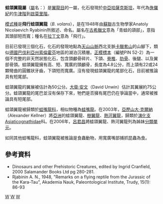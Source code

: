 {{Automatic taxobox
| taxon = Batrachognathus
| authority = Ryabinin, 1948
| status = fossil
| fossil_range = [[侏儸紀|侏儸紀]]{{fossilrange|牛津階|啟莫里階}}
| image = Batrachognathus volans.jpg
| image_caption = 蛙頜翼龍骨骼重建圖
| type_species = '''飛行蛙頜翼龍<br>''Batrachognathus volans''''' 
| type_species_authority = Ryabinin, 1948
}}

'''蛙頜翼龍屬'''（[[屬|屬]]名：{{lang|la|''Batrachognathus''}}）是[[翼龍目|翼龍目]]的一屬，化石發現於[[中亞|中亞]][[哈薩克斯坦|哈薩克斯坦]]，年代為[[侏儸紀|侏儸紀]]的[[牛津階|牛津階]]到[[啟莫里階|啟莫里階]]。

[[模式種|模式種]]是'''飛行蛙頜翼龍'''（''B. volans''），是在1948年由[[蘇聯|蘇聯]]古生物學家Anatoly Nicolaevich Ryabinin所敘述、命名。屬名在[[古希臘文|古希臘文]]意為「青蛙的頜部」，意指其頭部短而寬；種名在[[拉丁文|拉丁文]]意為「飛行」。

目前已發現三個化石，化石的發現地點為[[天山山脈|天山山脈]]西北支脈[[卡臘套山|卡臘套山]]的山腳下，類似[[德國|德國]][[巴伐利亞州|巴伐利亞州]][[索倫霍芬|索倫霍芬]]地區的湖泊沉積層。[[正模標本|正模標本]]（編號PIN 52-2）為一個不完整的非天然狀態化石，包含頭顱骨碎片、下頜、[[脊椎|脊椎]]、[[肋骨|肋骨]]、後腿、以及翼部骨頭。蛙頜翼龍擁有高、短、寬廣的頭顱骨，長度為4.8公分，而上頜有22或24顆彎曲的圓錐狀牙齒，下頜短而寬廣。沒有發現蛙頜翼龍的尾部化石，目前被推論具有短尾部。

蛙頜翼龍的翼展被估計為50公分。[[大衛·安文|大衛·安文]]（David Unwin）估計其翼展約75公分。蛙頜翼龍的尾巴並沒有保存下來，牠們是否擁有尾巴仍在爭論當中，通常被推論具有短尾部。

蛙頜翼龍被歸類於[[蛙嘴龍科|蛙嘴龍科]]，相似物種為[[蛙嘴龍|蛙嘴龍]]。在2003年，[[亞歷山大·克爾納|亞歷山大·克爾納]]（Alexander Kellner）將[[亞洲|亞洲]]的蛙頜翼龍、[[樹翼龍|樹翼龍]]、[[熱河翼龍|熱河翼龍]]，歸類於[[演化支|演化支]]Asiaticognathidae科。在2006年，[[呂君昌|呂君昌]]將蛙頜翼龍、熱河翼龍列為姊妹[[分類單元|分類單元]]。

如同其他蛙嘴龍科，蛙頜翼龍被推論是食蟲動物，用寬廣嘴部捕抓昆蟲為食。

==參考資料==
* Dinosaurs and other Prehistoric Creatures, edited by Ingrid Cranfield, 2000 Salamander Books Ltd pg 280-281.
* Rjabinin A. N., 1948, "Remarks on a flying reptile from the Jurassic of the Kara-Tau", Akademia Nauk, Paleontological Institute, Trudy, 15(1): 86-93
{{翼龍目|M.}}
{{taxonbar}}
[[Category:喙嘴翼龍亞目|W]]
[[Category:侏羅紀翼龍類|W]]
[[Category:1948年描述的分类群|W]]
{{Pterosaur-stub}}